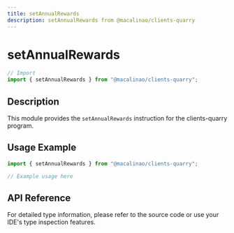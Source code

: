 ```yaml
---
title: setAnnualRewards
description: setAnnualRewards from @macalinao/clients-quarry
---
```


# setAnnualRewards

```typescript
// Import
import { setAnnualRewards } from "@macalinao/clients-quarry";
```

## Description

This module provides the `setAnnualRewards` instruction for the clients-quarry program.

## Usage Example

```typescript
import { setAnnualRewards } from "@macalinao/clients-quarry";

// Example usage here
```

## API Reference

For detailed type information, please refer to the source code or use your IDE's type inspection features.
